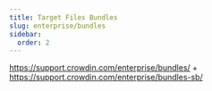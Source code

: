 ```yaml
---
title: Target Files Bundles
slug: enterprise/bundles
sidebar:
  order: 2
---
```


https://support.crowdin.com/enterprise/bundles/ + https://support.crowdin.com/enterprise/bundles-sb/

